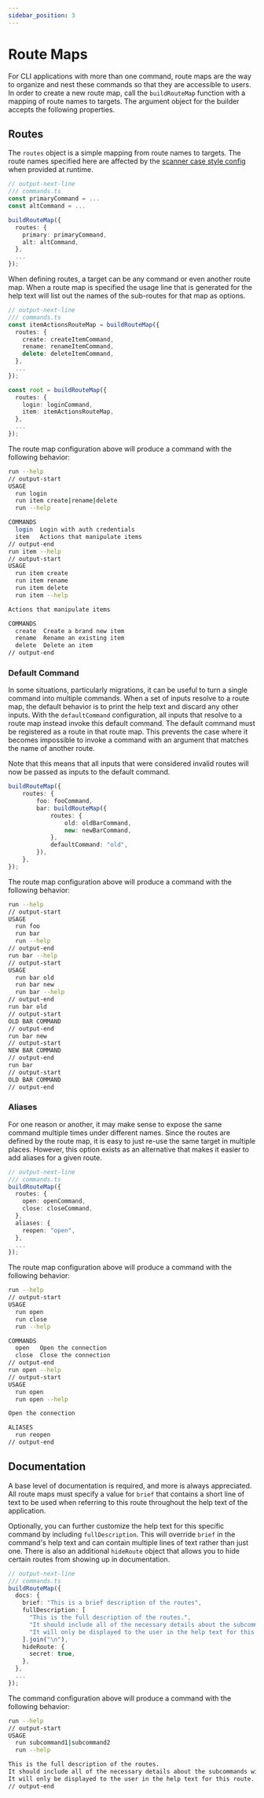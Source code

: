 ```yaml
---
sidebar_position: 3
---
```


# Route Maps

For CLI applications with more than one command, route maps are the way to organize and nest these commands so that they are accessible to users. In order to create a new route map, call the `buildRouteMap` function with a mapping of route names to targets. The argument object for the builder accepts the following properties.

## Routes

The `routes` object is a simple mapping from route names to targets. The route names specified here are affected by the [scanner case style config](../../features/configuration.mdx#scanner-case-style) when provided at runtime.

```ts
// output-next-line
/// commands.ts
const primaryCommand = ...
const altCommand = ...

buildRouteMap({
  routes: {
    primary: primaryCommand,
    alt: altCommand,
  },
  ...
});
```

When defining routes, a target can be any command or even another route map. When a route map is specified the usage line that is generated for the help text will list out the names of the sub-routes for that map as options.

```ts
// output-next-line
/// commands.ts
const itemActionsRouteMap = buildRouteMap({
  routes: {
    create: createItemCommand,
    rename: renameItemCommand,
    delete: deleteItemCommand,
  },
  ...
});

const root = buildRouteMap({
  routes: {
    login: loginCommand,
    item: itemActionsRouteMap,
  },
  ...
});
```

The route map configuration above will produce a command with the following behavior:

```sh
run --help
// output-start
USAGE
  run login
  run item create|rename|delete
  run --help

COMMANDS
  login  Login with auth credentials
  item   Actions that manipulate items
// output-end
run item --help
// output-start
USAGE
  run item create
  run item rename
  run item delete
  run item --help

Actions that manipulate items

COMMANDS
  create  Create a brand new item
  rename  Rename an existing item
  delete  Delete an item
// output-end
```

### Default Command

In some situations, particularly migrations, it can be useful to turn a single command into multiple commands. When a set of inputs resolve to a route map, the default behavior is to print the help text and discard any other inputs. With the `defaultCommand` configuration, all inputs that resolve to a route map instead invoke this default command. The default command must be registered as a route in that route map. This prevents the case where it becomes impossible to invoke a command with an argument that matches the name of another route.

Note that this means that all inputs that were considered invalid routes will now be passed as inputs to the default command.

```ts
buildRouteMap({
    routes: {
        foo: fooCommand,
        bar: buildRouteMap({
            routes: {
                old: oldBarCommand,
                new: newBarCommand,
            },
            defaultCommand: "old",
        }),
    },
});
```

The route map configuration above will produce a command with the following behavior:

```sh
run --help
// output-start
USAGE
  run foo
  run bar
  run --help
// output-end
run bar --help
// output-start
USAGE
  run bar old
  run bar new
  run bar --help
// output-end
run bar old
// output-start
OLD BAR COMMAND
// output-end
run bar new
// output-start
NEW BAR COMMAND
// output-end
run bar
// output-start
OLD BAR COMMAND
// output-end
```

### Aliases

For one reason or another, it may make sense to expose the same command multiple times under different names. Since the routes are defined by the route map, it is easy to just re-use the same target in multiple places. However, this option exists as an alternative that makes it easier to add aliases for a given route.

```ts
// output-next-line
/// commands.ts
buildRouteMap({
  routes: {
    open: openCommand,
    close: closeCommand,
  },
  aliases: {
    reopen: "open",
  },
  ...
});
```

The route map configuration above will produce a command with the following behavior:

```sh
run --help
// output-start
USAGE
  run open
  run close
  run --help

COMMANDS
  open   Open the connection
  close  Close the connection
// output-end
run open --help
// output-start
USAGE
  run open
  run open --help

Open the connection

ALIASES
  run reopen
// output-end
```

## Documentation

A base level of documentation is required, and more is always appreciated. All route maps must specify a value for `brief` that contains a short line of text to be used when referring to this route throughout the help text of the application.

Optionally, you can further customize the help text for this specific command by including `fullDescription`. This will override `brief` in the command's help text and can contain multiple lines of text rather than just one. There is also an additional `hideRoute` object that allows you to hide certain routes from showing up in documentation.

```ts
// output-next-line
/// commands.ts
buildRouteMap({
  docs: {
    brief: "This is a brief description of the routes",
    fullDescription: [
      "This is the full description of the routes.",
      "It should include all of the necessary details about the subcommands within.",
      "It will only be displayed to the user in the help text for this route.",
    ].join("\n"),
    hideRoute: {
      secret: true,
    },
  },
  ...
});
```

The command configuration above will produce a command with the following behavior:

```sh
run --help
// output-start
USAGE
  run subcommand1|subcommand2
  run --help

This is the full description of the routes.
It should include all of the necessary details about the subcommands within.
It will only be displayed to the user in the help text for this route.
// output-end
```
